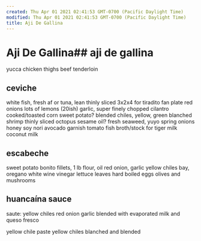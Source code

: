 ```yaml
---
created: Thu Apr 01 2021 02:41:53 GMT-0700 (Pacific Daylight Time)
modified: Thu Apr 01 2021 02:41:53 GMT-0700 (Pacific Daylight Time)
title: Aji De Gallina
---
```

# Aji De Gallina## aji de gallina

yucca
chicken thighs
beef tenderloin

## ceviche

white fish, fresh af
or tuna, lean
thinly sliced 3x2x4 for tiradito fan plate
red onions
lots of lemons (20ish)
garlic, super finely chopped
cilantro
cooked/toasted corn
sweet potato?
blended chiles, yellow, green
blanched shrimp
thinly sliced octopus
sesame oil?
fresh seaweed, yuyo
spring onions
honey
soy
nori
avocado garnish
tomato
fish broth/stock for tiger milk
coconut milk

## escabeche

sweet potato
bonito fillets, 1 lb
flour, oil
red onion, garlic
yellow chiles
bay, oregano
white wine vinegar
lettuce leaves
hard boiled eggs
olives and mushrooms 



## huancaína sauce

saute:
yellow chiles
red onion
garlic
blended with evaporated milk
and queso fresco

yellow chile paste
yellow chiles blanched and blended
